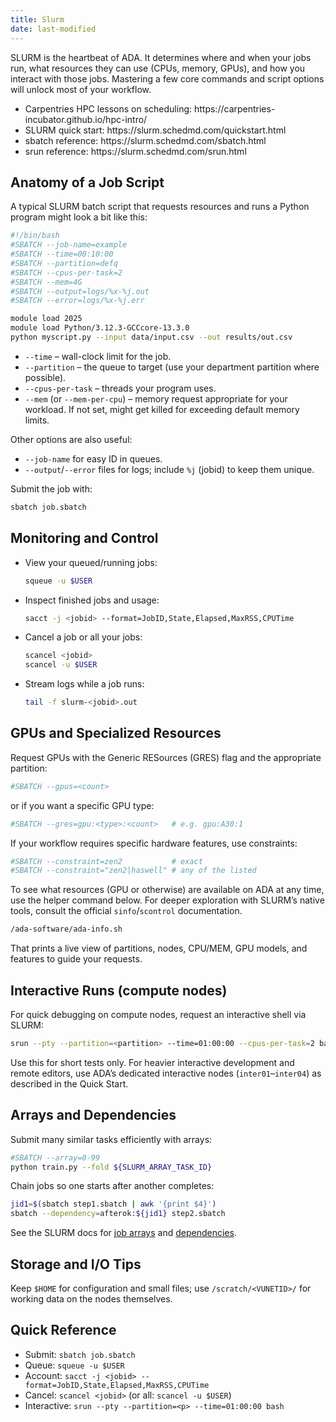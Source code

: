```yaml
---
title: Slurm
date: last-modified
---
```


SLURM is the heartbeat of ADA. It determines where and when your jobs run, what resources they can use (CPUs, memory, GPUs), and how you interact with those jobs. Mastering a few core commands and script options will unlock most of your workflow.

::: {.callout-tip title="Read this first"}
- Carpentries HPC lessons on scheduling: https://carpentries-incubator.github.io/hpc-intro/
- SLURM quick start: https://slurm.schedmd.com/quickstart.html
- sbatch reference: https://slurm.schedmd.com/sbatch.html
- srun reference: https://slurm.schedmd.com/srun.html
:::

## Anatomy of a Job Script

A typical SLURM batch script that requests resources and runs a Python program might look a bit like this:

```bash
#!/bin/bash
#SBATCH --job-name=example
#SBATCH --time=00:10:00
#SBATCH --partition=defq
#SBATCH --cpus-per-task=2
#SBATCH --mem=4G
#SBATCH --output=logs/%x-%j.out
#SBATCH --error=logs/%x-%j.err

module load 2025
module load Python/3.12.3-GCCcore-13.3.0
python myscript.py --input data/input.csv --out results/out.csv
```

::: {.callout-important title="Always include these"}
- `--time` – wall-clock limit for the job.
- `--partition` – the queue to target (use your department partition where possible).
- `--cpus-per-task` – threads your program uses.
- `--mem` (or `--mem-per-cpu`) – memory request appropriate for your workload. If not set, might get killed for exceeding default memory limits.
:::

Other options are also useful:

- `--job-name` for easy ID in queues.
- `--output`/`--error` files for logs; include `%j` (jobid) to keep them unique.

Submit the job with:

```sh
sbatch job.sbatch
```

## Monitoring and Control

- View your queued/running jobs:
  ```sh
  squeue -u $USER
  ```
- Inspect finished jobs and usage:
  ```sh
  sacct -j <jobid> --format=JobID,State,Elapsed,MaxRSS,CPUTime
  ```
- Cancel a job or all your jobs:
  ```sh
  scancel <jobid>
  scancel -u $USER
  ```
- Stream logs while a job runs:
  ```sh
  tail -f slurm-<jobid>.out
  ```

## GPUs and Specialized Resources

Request GPUs with the Generic RESources (GRES) flag and the appropriate partition:

```bash
#SBATCH --gpus=<count>
```

or if you want a specific GPU type:

```bash
#SBATCH --gres=gpu:<type>:<count>   # e.g. gpu:A30:1
```

If your workflow requires specific hardware features, use constraints:

```bash
#SBATCH --constraint=zen2           # exact
#SBATCH --constraint="zen2|haswell" # any of the listed
```

To see what resources (GPU or otherwise) are available on ADA at any time, use the helper command below. For deeper exploration with SLURM’s native tools, consult the official `sinfo`/`scontrol` documentation.

```sh
/ada-software/ada-info.sh
```

That prints a live view of partitions, nodes, CPU/MEM, GPU models, and features to guide your requests.

## Interactive Runs (compute nodes)

For quick debugging on compute nodes, request an interactive shell via SLURM:

```sh
srun --pty --partition=<partition> --time=01:00:00 --cpus-per-task=2 bash
```

Use this for short tests only. For heavier interactive development and remote editors, use ADA’s dedicated interactive nodes (`inter01`–`inter04`) as described in the Quick Start.

## Arrays and Dependencies

Submit many similar tasks efficiently with arrays:

```bash
#SBATCH --array=0-99
python train.py --fold ${SLURM_ARRAY_TASK_ID}
```

Chain jobs so one starts after another completes:

```sh
jid1=$(sbatch step1.sbatch | awk '{print $4}')
sbatch --dependency=afterok:${jid1} step2.sbatch
```

See the SLURM docs for [job arrays](https://slurm.schedmd.com/job_array.html) and [dependencies](https://slurm.schedmd.com/sbatch.html#OPT_dependency).

## Storage and I/O Tips

Keep `$HOME` for configuration and small files; use `/scratch/<VUNETID>/` for working data on the nodes themselves. 

## Quick Reference

- Submit: `sbatch job.sbatch`
- Queue: `squeue -u $USER`
- Account: `sacct -j <jobid> --format=JobID,State,Elapsed,MaxRSS,CPUTime`
- Cancel: `scancel <jobid>` (or all: `scancel -u $USER`)
- Interactive: `srun --pty --partition=<p> --time=01:00:00 bash`
